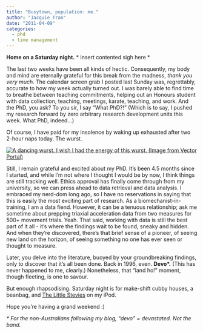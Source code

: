 ```yaml
---
title: "Busytown, population: me."
author: "Jacquie Tran"
date: "2011-04-09"
categories:
  - phd
  - time management
---
```


**Home on a Saturday night.** * insert contented sigh here *

The last two weeks have been all kinds of hectic. Consequently, my body and mind are eternally grateful for this break from the madness, *thank you very much*. The calendar screen grab I posted last Sunday was, regrettably, accurate to how my week actually turned out. I was barely able to find time to breathe between teaching commitments, helping out an Honours student with data collection, teaching, meetings, karate, teaching, and work. And the PhD, you ask? To you sir, I say "What PhD?!" (Which is to say, I pushed my research forward by zero arbitrary research development units this week. What PhD, indeed…)

Of course, I have paid for my insolence by waking up exhausted after two 2-hour naps today. The wurst.

[![A dancing wurst. I wish I had the energy of this wurst. (Image from Vector Portal)](7l8X8AXZvtcrqqJCDvpT99IMVZ1EZT32XjmSyLcc.jpg)](https://vectorportal.com/fr/vector/dessin-anim%C3%A9-de-hot-dog/36976)

Still, I remain grateful and excited about my PhD. It's been 4.5 months since I started, and while I'm not where I thought I would be by now, I think things are still tracking well. Ethics approval has finally come through from my university, so we can press ahead to data retrieval and data analysis. I embraced my nerd-dom long ago, so I have no reservations in saying that this is easily the most exciting part of research. As a biomechanist-in-training, I am a data fiend. However, it can be a tenuous relationship; ask me sometime about prepping triaxial acceleration data from two measures for 500+ movement trials. Yeah. That said, working with data is still the best part of it all - it's where the findings wait to be found, sneaky and hidden. And when they're discovered, there's that brief sense of a pioneer, of seeing new land on the horizon, of seeing something no one has ever seen or thought to measure.

Later, you delve into the literature, buoyed by your groundbreaking findings, only to discover that it's all been done. Back in 1996, even. <strong>Devo*.</strong> (This has never happened to me, clearly.) Nonetheless, that "land ho!" moment, though fleeting, is one to savour.

But enough rhapsodising. Saturday night is for make-shift cubby houses, a beanbag, and [The Little Stevies](http://www.thelittlestevies.com/) on my iPod.

Hope you're having a grand weekend :)

<em>* For the non-Australians following my blog, "devo" = devastated. Not the band.</em>